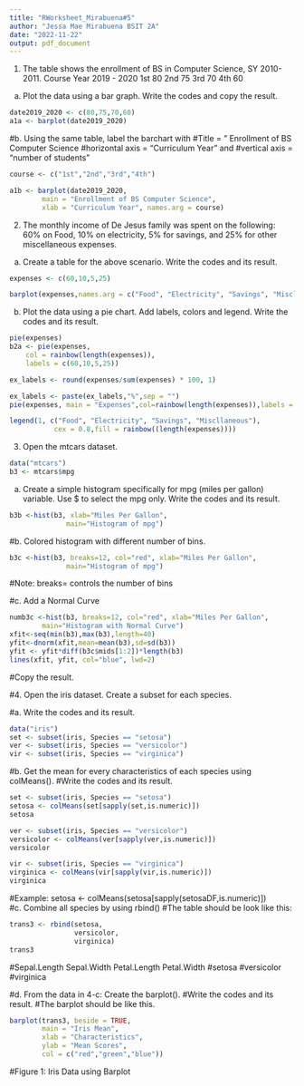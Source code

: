 ```yaml
---
title: "RWorksheet_Mirabuena#5"
author: "Jessa Mae Mirabuena BSIT 2A"
date: "2022-11-22"
output: pdf_document
---
```


1. The table shows the enrollment of BS in Computer Science, SY 2010-2011.
Course Year 2019 - 2020
 1st           80
 2nd           75
 3rd           70
 4th           60

a. Plot the data using a bar graph. Write the codes and copy the result.
```r
date2019_2020 <- c(80,75,70,60)
a1a <- barplot(date2019_2020)
```

#b. Using the same table, label the barchart with
#Title = ” Enrollment of BS Computer Science
#horizontal axis = “Curriculum Year” and
#vertical axis = “number of students”
```r
course <- c("1st","2nd","3rd","4th")

a1b <- barplot(date2019_2020,
        main = "Enrollment of BS Computer Science",
        xlab = "Curriculum Year", names.arg = course)
```

2. The monthly income of De Jesus family was spent on the following:
60% on Food, 10% on electricity, 5% for savings, and
25% for other miscellaneous expenses.


a. Create a table for the above scenario.
Write the codes and its result.
```r
expenses <- c(60,10,5,25)

barplot(expenses,names.arg = c("Food", "Electricity", "Savings", "Miscllaneous"))
```

b. Plot the data using a pie chart. Add labels, colors and legend.
Write the codes and its result.
```r
pie(expenses)
b2a <- pie(expenses,
    col = rainbow(length(expenses)),
    labels = c(60,10,5,25))

ex_labels <- round(expenses/sum(expenses) * 100, 1)

ex_labels <- paste(ex_labels,"%",sep = "")
pie(expenses, main = "Expenses",col=rainbow(length(expenses)),labels = ex_labels,cex=0.8)

legend(1, c("Food", "Electricity", "Savings", "Miscllaneous"),
           cex = 0.8,fill = rainbow((length(expenses))))
```
3. Open the mtcars dataset.
```r
data("mtcars")
b3 <- mtcars$mpg
```
a. Create a simple histogram specifically for mpg (miles per gallon) variable.
Use $ to select the mpg only. Write the codes and its result.
```r
b3b <-hist(b3, xlab="Miles Per Gallon",
              main="Histogram of mpg")
```

#b. Colored histogram with different number of bins.
```r
b3c <-hist(b3, breaks=12, col="red", xlab="Miles Per Gallon",
              main="Histogram of mpg")
```
#Note: breaks= controls the number of bins

#c. Add a Normal Curve
```r
numb3c <-hist(b3, breaks=12, col="red", xlab="Miles Per Gallon",
        main="Histogram with Normal Curve")
xfit<-seq(min(b3),max(b3),length=40)
yfit<-dnorm(xfit,mean=mean(b3),sd=sd(b3))
yfit <- yfit*diff(b3c$mids[1:2])*length(b3)
lines(xfit, yfit, col="blue", lwd=2)
```
#Copy the result.


#4. Open the iris dataset. Create a subset for each species.

#a. Write the codes and its result.
```r
data("iris")
set <- subset(iris, Species == "setosa")
ver <- subset(iris, Species == "versicolor")
vir <- subset(iris, Species == "virginica")
```
#b. Get the mean for every characteristics of each species using colMeans().
#Write the codes and its result.
```r
set <- subset(iris, Species == "setosa")
setosa <- colMeans(set[sapply(set,is.numeric)])
setosa

ver <- subset(iris, Species == "versicolor")
versicolor <- colMeans(ver[sapply(ver,is.numeric)])
versicolor

vir <- subset(iris, Species == "virginica")
virginica <- colMeans(vir[sapply(vir,is.numeric)])
virginica
```

#Example: setosa <- colMeans(setosa[sapply(setosaDF,is.numeric)])
#c. Combine all species by using rbind()
#The table should be look like this:
```r
trans3 <- rbind(setosa,
                versicolor,
                virginica)
trans3
```
#Sepal.Length Sepal.Width Petal.Length Petal.Width
#setosa
#versicolor
#virginica


#d. From the data in 4-c: Create the barplot().
#Write the codes and its result.
#The barplot should be like this.
```r
barplot(trans3, beside = TRUE,
        main = "Iris Mean",
        xlab = "Characteristics",
        ylab = "Mean Scores",
        col = c("red","green","blue"))
```
#Figure 1: Iris Data using Barplot
